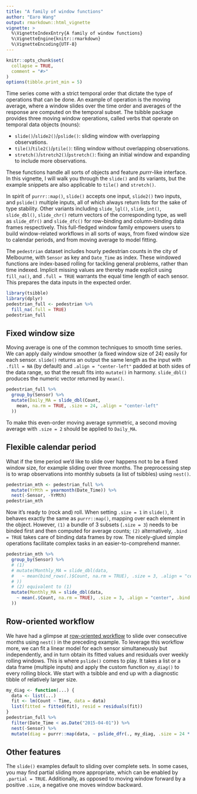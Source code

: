 ```yaml
---
title: "A family of window functions"
author: "Earo Wang"
output: rmarkdown::html_vignette
vignette: >
  %\VignetteIndexEntry{A family of window functions}
  %\VignetteEngine{knitr::rmarkdown}
  %\VignetteEncoding{UTF-8}
---
```


```r
knitr::opts_chunk$set(
  collapse = TRUE,
  comment = "#>"
)
options(tibble.print_min = 5)
```

Time series come with a strict temporal order that dictate the type of operations that can be done. An example of operation is the moving average, where a window slides over the time order and averages of the response are computed on the temporal subset. The tsibble package provides three moving window operations, called verbs that operate on temporal data objects (nouns):

* `slide()`/`slide2()`/`pslide()`: sliding window with overlapping observations.
* `tile()`/`tile2()`/`ptile()`: tiling window without overlapping observations.
* `stretch()`/`stretch2()`/`pstretch()`: fixing an initial window and expanding to include more observations.

These functions handle all sorts of objects and feature *purrr*-like interface. In this vignette, I will walk you through the `slide()` and its variants, but the example snippets are also applicable to `tile()` and `stretch()`.

In spirit of `purrr::map()`, `slide()` accepts one input, `slide2()` two inputs, and `pslide()` multiple inputs, all of which always return lists for the sake of type stability. Other variants including `slide_lgl()`, `slide_int()`, `slide_dbl()`, `slide_chr()` return vectors of the corresponding type, as well as `slide_dfr()` and `slide_dfc()` for row-binding and column-binding data frames respectively. This full-fledged window family empowers users to build window-related workflows in all sorts of ways, from fixed window size to calendar periods, and from moving average to model fitting.

The `pedestrian` dataset includes hourly pedestrian counts in the city of Melbourne, with `Sensor` as key and `Date_Time` as index. These windowed functions are index-based rolling for tackling general problems, rather than time indexed. Implicit missing values are thereby made explicit using `fill_na()`, and `.full = TRUE` warrants the equal time length of each sensor. This prepares the data inputs in the expected order.

```r
library(tsibble)
library(dplyr)
pedestrian_full <- pedestrian %>% 
  fill_na(.full = TRUE)
pedestrian_full
```

## Fixed window size

Moving average is one of the common techniques to smooth time series. We can apply daily window smoother (a fixed window size of 24) easily for each sensor. `slide()` returns an output the same length as the input with `.fill = NA` (by default) and `.align = "center-left"` padded at both sides of the data range, so that the result fits into `mutate()` in harmony. `slide_dbl()` produces the numeric vector returned by `mean()`.

```r
pedestrian_full %>% 
  group_by(Sensor) %>% 
  mutate(Daily_MA = slide_dbl(Count, 
    mean, na.rm = TRUE, .size = 24, .align = "center-left"
  ))
```

To make this even-order moving average symmetric, a second moving average with `.size = 2` should be applied to `Daily_MA`.

## Flexible calendar period

What if the time period we'd like to slide over happens not to be a fixed window size, for example sliding over three months. The preprocessing step is to wrap observations into monthly subsets (a list of tsibbles) using `nest()`.

```r
pedestrian_mth <- pedestrian_full %>% 
  mutate(YrMth = yearmonth(Date_Time)) %>% 
  nest(-Sensor, -YrMth)
pedestrian_mth
```

Now it's ready to (rock and) roll. When setting `.size = 1` in `slide()`, it behaves exactly the same as `purrr::map()`, mapping over each element in the object. However, `(1)` a bundle of 3 subsets (`.size = 3`) needs to be binded first and then computed for average counts; `(2)` alternatively, `.bind = TRUE` takes care of binding data frames by row. The nicely-glued simple operations facilitate complex tasks in an easier-to-comprehend manner.

```r
pedestrian_mth %>% 
  group_by(Sensor) %>% 
  # (1)
  # mutate(Monthly_MA = slide_dbl(data, 
  #   ~ mean(bind_rows(.)$Count, na.rm = TRUE), .size = 3, .align = "center"
  # ))
  # (2) equivalent to (1)
  mutate(Monthly_MA = slide_dbl(data, 
    ~ mean(.$Count, na.rm = TRUE), .size = 3, .align = "center", .bind = TRUE
  ))
```

## Row-oriented workflow

We have had a glimpse at [row-oriented workflow](https://github.com/jennybc/row-oriented-workflows) to slide over consecutive months using `nest()` in the preceding example. To leverage this workflow more, we can fit a linear model for each sensor simultaneously but independently, and in turn obtain its fitted values and residuals over weekly rolling windows. This is where `pslide()` comes to play. It takes a list or a data frame (multiple inputs) and apply the custom function `my_diag()` to every rolling block. We start with a tsibble and end up with a diagnostic tibble of relatively larger size.

```r
my_diag <- function(...) {
  data <- list(...)
  fit <- lm(Count ~ Time, data = data)
  list(fitted = fitted(fit), resid = residuals(fit))
}
pedestrian_full %>%
  filter(Date_Time < as.Date("2015-04-01")) %>%
  nest(-Sensor) %>%
  mutate(diag = purrr::map(data, ~ pslide_dfr(., my_diag, .size = 24 * 7)))
```

## Other features 

The `slide()` examples default to sliding over complete sets. In some cases, you may find partial sliding more appropriate, which can be enabled by `.partial = TRUE`. Additionally, as opposed to moving window forward by a positive `.size`, a negative one moves window backward.
